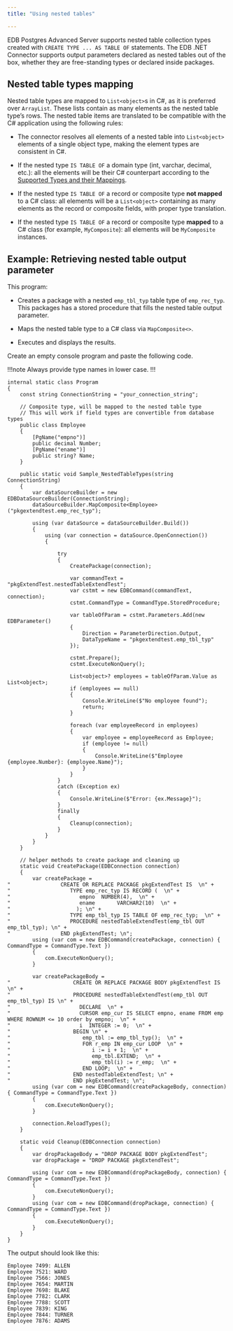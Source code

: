 ```yaml
---
title: "Using nested tables"

---
```


EDB Postgres Advanced Server supports nested table collection types created with `CREATE TYPE ... AS TABLE OF` statements. The EDB .NET Connector supports output parameters declared as nested tables out of the box, whether they are free-standing types or declared inside packages.

## Nested table types mapping

Nested table types are mapped to `List<object>`s in C#, as it is preferred over `ArrayList`. These lists contain as many elements as the nested table type’s rows. The nested table items are translated to be compatible with the C# application using the following rules:

- The connector resolves all elements of a nested table into `List<object>` elements of a single object type, making the element types are consistent in C#.

- If the nested type `IS TABLE OF` a domain type (int, varchar, decimal, etc.): all the elements will be their C# counterpart according to the [Supported Types and their Mappings](https://www.npgsql.org/doc/types/basic.html#read-mappings).

- If the nested type `IS TABLE OF` a record or composite type **not mapped** to a C# class: all elements will be a `List<object>` containing as many elements as the record or composite fields, with proper type translation.

- If the nested type `IS TABLE OF` a record or composite type **mapped** to a C# class (for example, `MyComposite`): all elements will be `MyComposite` instances.

## Example: Retrieving nested table output parameter

This program:

- Creates a package with a nested `emp_tbl_typ` table type of `emp_rec_typ`. This packages has a stored procedure that fills the nested table output parameter.

- Maps the nested table type to a C# class via `MapComposite<>`.

- Executes and displays the results.

Create an empty console program and paste the following code.

!!!note
   Always provide type names in lower case.
!!!

```text
internal static class Program
{
    const string ConnectionString = "your_connection_string";

    // Composite type, will be mapped to the nested table type
    // This will work if field types are convertible from database types
    public class Employee
    {
        [PgName("empno")]
        public decimal Number;
        [PgName("ename")]
        public string? Name;
    }

    public static void Sample_NestedTableTypes(string ConnectionString)
    {
        var dataSourceBuilder = new EDBDataSourceBuilder(ConnectionString);
        dataSourceBuilder.MapComposite<Employee>("pkgextendtest.emp_rec_typ");

        using (var dataSource = dataSourceBuilder.Build())
        {
            using (var connection = dataSource.OpenConnection())
            {

                try
                {
                    CreatePackage(connection);

                    var commandText = "pkgExtendTest.nestedTableExtendTest";
                    var cstmt = new EDBCommand(commandText, connection);
                    cstmt.CommandType = CommandType.StoredProcedure;

                    var tableOfParam = cstmt.Parameters.Add(new EDBParameter()
                    {
                        Direction = ParameterDirection.Output,
                        DataTypeName = "pkgextendtest.emp_tbl_typ"
                    });

                    cstmt.Prepare();
                    cstmt.ExecuteNonQuery();

                    List<object>? employees = tableOfParam.Value as List<object>;
                    if (employees == null)
                    {
                        Console.WriteLine($"No employee found");
                        return;
                    }

                    foreach (var employeeRecord in employees)
                    {
                        var employee = employeeRecord as Employee;
                        if (employee != null)
                        {
                            Console.WriteLine($"Employee {employee.Number}: {employee.Name}");
                        }
                    }
                }
                catch (Exception ex)
                {
                    Console.WriteLine($"Error: {ex.Message}");
                }
                finally
                {
                    Cleanup(connection);
                }
            }
        }
    }

    // helper methods to create package and cleaning up  
    static void CreatePackage(EDBConnection connection)
    {
        var createPackage = 
"                CREATE OR REPLACE PACKAGE pkgExtendTest IS  \n" +
"                   TYPE emp_rec_typ IS RECORD (  \n" +
"                      empno  NUMBER(4),  \n" +
"                      ename       VARCHAR2(10)  \n" +
"                     ); \n" +
"                   TYPE emp_tbl_typ IS TABLE OF emp_rec_typ;  \n" +
"                   PROCEDURE nestedTableExtendTest(emp_tbl OUT emp_tbl_typ); \n" +
"                END pkgExtendTest; \n";
        using (var com = new EDBCommand(createPackage, connection) { CommandType = CommandType.Text })
        {
            com.ExecuteNonQuery();
        }

        var createPackageBody = 
"                    CREATE OR REPLACE PACKAGE BODY pkgExtendTest IS \n" +
"                    PROCEDURE nestedTableExtendTest(emp_tbl OUT emp_tbl_typ) IS \n" +
"                      DECLARE  \n" +
"                      CURSOR emp_cur IS SELECT empno, ename FROM emp WHERE ROWNUM <= 10 order by empno;  \n" +
"                      i  INTEGER := 0;  \n" +
"                    BEGIN \n" +
"                       emp_tbl := emp_tbl_typ();  \n" +
"                       FOR r_emp IN emp_cur LOOP  \n" +
"                          i := i + 1;  \n" +
"                          emp_tbl.EXTEND;  \n" +
"                          emp_tbl(i) := r_emp;  \n" +
"                       END LOOP;  \n" +
"                    END nestedTableExtendTest; \n" +
"                    END pkgExtendTest; \n";
        using (var com = new EDBCommand(createPackageBody, connection) { CommandType = CommandType.Text })
        {
            com.ExecuteNonQuery();
        }

        connection.ReloadTypes();
    }

    static void Cleanup(EDBConnection connection)
    {
        var dropPackageBody = "DROP PACKAGE BODY pkgExtendTest";
        var dropPackage = "DROP PACKAGE pkgExtendTest";

        using (var com = new EDBCommand(dropPackageBody, connection) { CommandType = CommandType.Text })
        {
            com.ExecuteNonQuery();
        }
        using (var com = new EDBCommand(dropPackage, connection) { CommandType = CommandType.Text })
        {
            com.ExecuteNonQuery();
        }
    }
}
```

The output should look like this: 

```text
Employee 7499: ALLEN
Employee 7521: WARD
Employee 7566: JONES
Employee 7654: MARTIN
Employee 7698: BLAKE
Employee 7782: CLARK
Employee 7788: SCOTT
Employee 7839: KING
Employee 7844: TURNER
Employee 7876: ADAMS
```